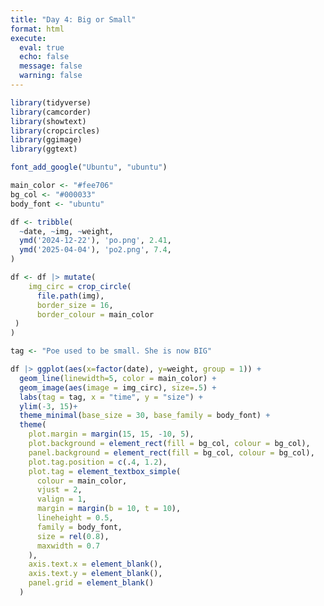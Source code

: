 ```yaml
---
title: "Day 4: Big or Small"
format: html
execute:
  eval: true
  echo: false
  message: false
  warning: false
---
```


```r
library(tidyverse)
library(camcorder)
library(showtext)
library(cropcircles)
library(ggimage)
library(ggtext)

```

```r

font_add_google("Ubuntu", "ubuntu")

main_color <- "#fee706"
bg_col <- "#000033"
body_font <- "ubuntu"


```

```r
df <- tribble(
  ~date, ~img, ~weight,
  ymd('2024-12-22'), 'po.png', 2.41,
  ymd('2025-04-04'), 'po2.png', 7.4,
)

df <- df |> mutate(
    img_circ = crop_circle(
      file.path(img),
      border_size = 16,
      border_colour = main_color
 )
)

```

```r
tag <- "Poe used to be small. She is now BIG"
```

```r
df |> ggplot(aes(x=factor(date), y=weight, group = 1)) +
  geom_line(linewidth=5, color = main_color) +
  geom_image(aes(image = img_circ), size=.5) +
  labs(tag = tag, x = "time", y = "size") +
  ylim(-3, 15)+
  theme_minimal(base_size = 30, base_family = body_font) +
  theme(
    plot.margin = margin(15, 15, -10, 5),
    plot.background = element_rect(fill = bg_col, colour = bg_col),
    panel.background = element_rect(fill = bg_col, colour = bg_col),
    plot.tag.position = c(.4, 1.2),
    plot.tag = element_textbox_simple(
      colour = main_color,
      vjust = 2,
      valign = 1,
      margin = margin(b = 10, t = 10),
      lineheight = 0.5,
      family = body_font,
      size = rel(0.8),
      maxwidth = 0.7
    ),
    axis.text.x = element_blank(),
    axis.text.y = element_blank(),
    panel.grid = element_blank()
  )
```
